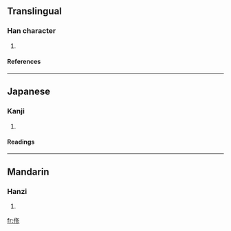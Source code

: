 ==Translingual==
===Han character===
{{Han char|rad=人|as=07|sn=9|four=|canj=人竹水竹 (OHEH)}}
# {{defn|Han|sort=人07}}
====References====
{{Han ref|kx=0106.041|dkj=00716|dj=0225.060|hdz=10152.010|uh=4FE2|ud=20450}}
----
==Japanese==
===Kanji===
{{ja-kanji|grade=|rs=人07}}
# {{defn|Japanese}} 
====Readings====
{{ja-readings|on=[[しゅう]] (shū)|kun=[[おさめる]] (osameru), [[おさまる]] (osamaru)}}
----
==Mandarin==
===Hanzi===
{{cmn-hanzi|pin=[[liǎng]] ([[liang3]]), [[xiū]] ([[xiu1]])|wg=liang<sup>3</sup>, hsiu<sup>1</sup>}}
# {{defn|Mandarin}}

[[fr:俢]]